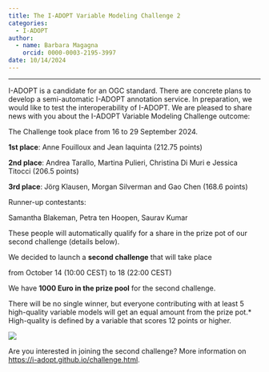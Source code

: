 ```yaml
---
title: The I-ADOPT Variable Modeling Challenge 2
categories:
  - I-ADOPT
author: 
  - name: Barbara Magagna
    orcid: 0000-0003-2195-3997
date: 10/14/2024
---
```


------------------------------------------------------------------------

I-ADOPT is a candidate for an OGC standard. There are concrete plans to develop a semi-automatic I-ADOPT annotation service. In preparation, we would like to test the interoperability of I-ADOPT.
We are pleased to share news with you about the I-ADOPT Variable Modeling Challenge outcome:

The Challenge took place from 16 to 29 September 2024.

**1st place**: Anne Fouilloux and Jean Iaquinta (212.75 points)

**2nd place**: Andrea Tarallo, Martina Pulieri, Christina Di Muri e Jessica Titocci (206.5 points)

**3rd place**: Jörg Klausen, Morgan Silverman and Gao Chen (168.6 points)

Runner-up contestants:

Samantha Blakeman, Petra ten Hoopen, Saurav Kumar

These people will automatically qualify for a share in the prize pot of our second challenge (details below).

We decided to launch a **second challenge** that will take place

from October 14 (10:00 CEST) to 18 (22:00 CEST)

We have **1000 Euro in the prize pool** for the second challenge.

There will be no single winner, but everyone contributing with at least 5 high-quality variable models will get an equal amount from the prize pot.* High-quality is defined by a variable that scores 12 points or higher.

![](modeling.jpg)

Are you interested in joining the second challenge? More information on [https://i-adopt.github.io/challenge.html](https://i-adopt.github.io/challenge.html).
